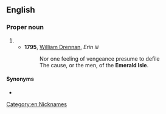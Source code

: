 ==English==

===Proper noun===
{{en-proper noun|head=the [[emerald|Emerald]] [[isle|Isle]]}}

# {{n-g|A [[nickname]] for [[Ireland]].}}
#* '''1795''', [[w:William Drennan|William Drennan]], ''Erin iii''
#*: Nor one feeling of vengeance presume to defile
#*: The cause, or the men, of the '''Emerald Isle'''.

====Synonyms====
* {{l|en|Green Isle}}

[[Category:en:Nicknames]]